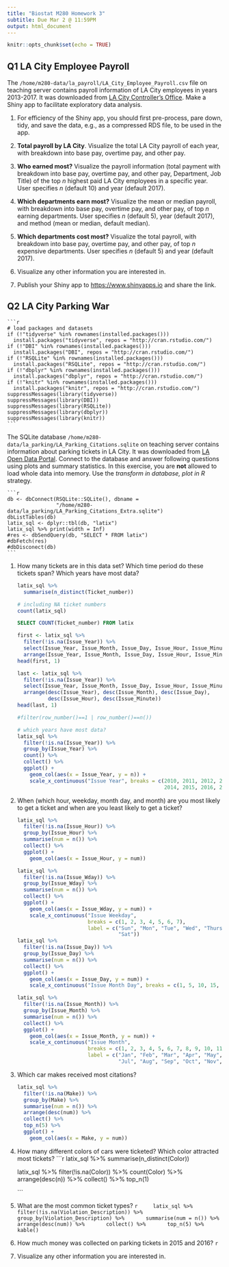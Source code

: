 ```yaml
---
title: "Biostat M280 Homework 3"
subtitle: Due Mar 2 @ 11:59PM
output: html_document
---
```


```r
knitr::opts_chunk$set(echo = TRUE)
```

## Q1 LA City Employee Payroll

The `/home/m280-data/la_payroll/LA_City_Employee_Payroll.csv` file on teaching server contains payroll information of LA City employees in years 2013-2017. It was downloaded from [LA City Controller's Office](https://controllerdata.lacity.org/Payroll/City-Employee-Payroll/pazn-qyym). Make a Shiny app to facilitate exploratory data analysis. 

1. For efficiency of the Shiny app, you should first pre-process, pare down, tidy, and save the data, e.g., as a compressed RDS file, to be used in the app.


0. **Total payroll by LA City**. Visualize the total LA City payroll of each year, with breakdown into base pay, overtime pay, and other pay.

0. **Who earned most?** Visualize the payroll information (total payment with breakdown into base pay, overtime pay, and other pay, Department, Job Title) of the top $n$ highest paid LA City employees in a specific year. User specifies $n$ (default 10) and year (default 2017).

0. **Which departments earn most?** Visualize the mean or median payroll, with breakdown into base pay, overtime pay, and other pay, of top $n$ earning departments. User specifies $n$ (default 5), year (default 2017), and method (mean or median, default median).

0. **Which departments cost most?** Visualize the total payroll, with breakdown into base pay, overtime pay, and other pay, of top $n$ expensive departments. User specifies $n$ (default 5) and year (default 2017).

0. Visualize any other information you are interested in.

0. Publish your Shiny app to <https://www.shinyapps.io> and share the link.

## Q2 LA City Parking War

    ```r
    # load packages and datasets
    if (!"tidyverse" %in% rownames(installed.packages()))  
      install.packages("tidyverse", repos = "http://cran.rstudio.com/")
    if (!"DBI" %in% rownames(installed.packages()))  
      install.packages("DBI", repos = "http://cran.rstudio.com/")
    if (!"RSQLite" %in% rownames(installed.packages()))  
      install.packages("RSQLite", repos = "http://cran.rstudio.com/")
    if (!"dbplyr" %in% rownames(installed.packages()))  
      install.packages("dbplyr", repos = "http://cran.rstudio.com/") 
    if (!"knitr" %in% rownames(installed.packages()))  
      install.packages("knitr", repos = "http://cran.rstudio.com/") 
    suppressMessages(library(tidyverse))
    suppressMessages(library(DBI))
    suppressMessages(library(RSQLite))
    suppressMessages(library(dbplyr))
    suppressMessages(library(knitr))
    ```

The SQLite database `/home/m280-data/la_parking/LA_Parking_Citations.sqlite` on teaching server contains information about parking tickets in LA City. It was downloaded from [LA Open Data Portal](https://data.lacity.org/A-Well-Run-City/Parking-Citations/wjz9-h9np). Connect to the database and answer following questions using plots and summary statistics. In this exercise, you are **not** allowed to load whole data into memory. Use the _transform in database, plot in R_ strategy.

    ```r
    db <- dbConnect(RSQLite::SQLite(), dbname = 
                    "/home/m280-data/la_parking/LA_Parking_Citations_Extra.sqlite")
    dbListTables(db)
    latix_sql <- dplyr::tbl(db, "latix")
    latix_sql %>% print(width = Inf)
    #res <- dbSendQuery(db, "SELECT * FROM latix")
    #dbFetch(res)
    #dbDisconect(db)
    ```

1. How many tickets are in this data set? Which time period do these tickets span? Which years have most data?

    ```r
    latix_sql %>%
      summarise(n_distinct(Ticket_number))
    
    # including NA ticket numbers
    count(latix_sql)
    ```

    ```sql
    SELECT COUNT(Ticket_number) FROM latix
    ```

    ```r
    first <- latix_sql %>%
      filter(!is.na(Issue_Year)) %>%
      select(Issue_Year, Issue_Month, Issue_Day, Issue_Hour, Issue_Minute) %>%
      arrange(Issue_Year, Issue_Month, Issue_Day, Issue_Hour, Issue_Minute)
    head(first, 1) 
      
    last <- latix_sql %>%
      filter(!is.na(Issue_Year)) %>%
      select(Issue_Year, Issue_Month, Issue_Day, Issue_Hour, Issue_Minute) %>%
      arrange(desc(Issue_Year), desc(Issue_Month), desc(Issue_Day), 
              desc(Issue_Hour), desc(Issue_Minute))
    head(last, 1)   

    #filter(row_number()==1 | row_number()==n())
    
    ```

    ```r
    # which years have most data?
    latix_sql %>%
      filter(!is.na(Issue_Year)) %>%
      group_by(Issue_Year) %>%
      count() %>%
      collect() %>%
      ggplot() + 
        geom_col(aes(x = Issue_Year, y = n)) +
        scale_x_continuous("Issue Year", breaks = c(2010, 2011, 2012, 2013, 
                                                    2014, 2015, 2016, 2017))
    ```


0. When (which hour, weekday, month day, and month) are you most likely to get a ticket and when are you least likely to get a ticket?

    ```r
    latix_sql %>%
      filter(!is.na(Issue_Hour)) %>%
      group_by(Issue_Hour) %>%
      summarise(num = n()) %>%
      collect() %>%
      ggplot() +
        geom_col(aes(x = Issue_Hour, y = num)) 

    latix_sql %>%
      filter(!is.na(Issue_Wday)) %>%
      group_by(Issue_Wday) %>%
      summarise(num = n()) %>%
      collect() %>%
      ggplot() +
        geom_col(aes(x = Issue_Wday, y = num)) +
        scale_x_continuous("Issue Weekday", 
                           breaks = c(1, 2, 3, 4, 5, 6, 7),
                           label = c("Sun", "Mon", "Tue", "Wed", "Thurs", "Fri", 
                                     "Sat"))
    latix_sql %>%
      filter(!is.na(Issue_Day)) %>%
      group_by(Issue_Day) %>%
      summarise(num = n()) %>%
      collect() %>%
      ggplot() +
        geom_col(aes(x = Issue_Day, y = num)) +
        scale_x_continuous("Issue Month Day", breaks = c(1, 5, 10, 15, 20, 25, 30))
    
    latix_sql %>%
      filter(!is.na(Issue_Month)) %>%
      group_by(Issue_Month) %>%
      summarise(num = n()) %>%
      collect() %>%
      ggplot() +
        geom_col(aes(x = Issue_Month, y = num)) + 
        scale_x_continuous("Issue Month", 
                           breaks = c(1, 2, 3, 4, 5, 6, 7, 8, 9, 10, 11, 12),
                           label = c("Jan", "Feb", "Mar", "Apr", "May", "Jun", 
                                     "Jul", "Aug", "Sep", "Oct", "Nov", "Dec"))

    ```

0. Which car makes received most citations?

    ```r
    latix_sql %>%
      filter(!is.na(Make)) %>%
      group_by(Make) %>%
      summarise(num = n()) %>%
      arrange(desc(num)) %>%
      collect() %>%
      top_n(5) %>%
      ggplot() +
        geom_col(aes(x = Make, y = num))
      
    ```

0. How many different colors of cars were ticketed? Which color attracted most tickets?
    ```r
    latix_sql %>%
      summarise(n_distinct(Color))
    
    latix_sql %>%
      filter(!is.na(Color)) %>%
      count(Color) %>%
      arrange(desc(n)) %>%
      collect() %>%
      top_n(1)
      
    ```


0. What are the most common ticket types?
    ```r
    latix_sql %>%
      filter(!is.na(Violation_Description)) %>%
      group_by(Violation_Description) %>%
      summarise(num = n()) %>%
      arrange(desc(num)) %>%
      collect() %>%
      top_n(5) %>%
      kable()
    ```

0. How much money was collected on parking tickets in 2015 and 2016?
    ```r
    
    ```


0. Visualize any other information you are interested in.
